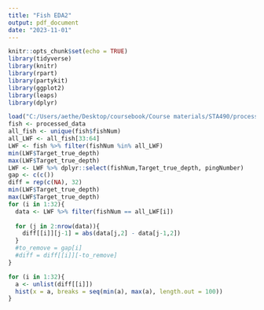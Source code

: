 ```yaml
---
title: "Fish EDA2"
output: pdf_document
date: "2023-11-01"
---
```


```r
knitr::opts_chunk$set(echo = TRUE)
library(tidyverse)
library(knitr)
library(rpart)
library(partykit)
library(ggplot2)
library(leaps)
library(dplyr)
```

```r
load("C:/Users/aethe/Desktop/coursebook/Course materials/STA490/processed_AnalysisData.Rdata") 
fish <- processed_data
all_fish <- unique(fish$fishNum)
all_LWF <- all_fish[33:64]
LWF <- fish %>% filter(fishNum %in% all_LWF)
min(LWF$Target_true_depth)
max(LWF$Target_true_depth)
LWF <- LWF %>% dplyr::select(fishNum,Target_true_depth, pingNumber)
gap <- c(c())
diff = rep(c(NA), 32)
min(LWF$Target_true_depth)
max(LWF$Target_true_depth)
for (i in 1:32){
  data <- LWF %>% filter(fishNum == all_LWF[i])
  
  for (j in 2:nrow(data)){
    diff[[i]][j-1] = abs(data[j,2] - data[j-1,2])
  }
  #to_remove = gap[i]
  #diff = diff[[i]][-to_remove]
}

for (i in 1:32){
  a <- unlist(diff[[i]])
  hist(x = a, breaks = seq(min(a), max(a), length.out = 100))
}

```